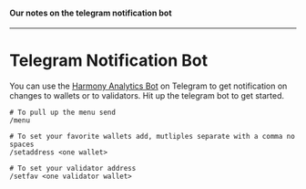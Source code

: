 #### Our notes on the telegram notification bot
---

# Telegram Notification Bot

You can use the [Harmony Analytics Bot](https://t.me/HarmonyAnalyticsBot) on Telegram to get notification on changes to wallets or to validators. Hit up the telegram bot to get started.

```text
# To pull up the menu send
/menu

# To set your favorite wallets add, mutliples separate with a comma no spaces
/setaddress <one wallet>

# To set your validator address
/setfav <one validator wallet>
```

